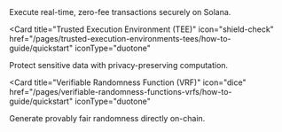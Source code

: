 <CardGroup cols={2}>
  <Card
    title="Ephemeral Rollup (ER)"
    icon="bolt"
    href="/pages/ephemeral-rollups-ers/how-to-guide/quickstart"
    iconType="duotone"
  >
    Execute real-time, zero-fee transactions securely on Solana.
  </Card>

<Card
  title="Trusted Execution Environment (TEE)"
  icon="shield-check"
  href="/pages/trusted-execution-environments-tees/how-to-guide/quickstart"
  iconType="duotone"
>
  Protect sensitive data with privacy-preserving computation.
</Card>

<Card
  title="Verifiable Randomness Function (VRF)"
  icon="dice"
  href="/pages/verifiable-randomness-functions-vrfs/how-to-guide/quickstart"
  iconType="duotone"
>
  Generate provably fair randomness directly on-chain.
</Card>
</CardGroup>
